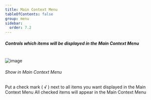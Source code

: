 ```yaml
---
title: Main Context Menu
tableOfContents: false
group: menu
sidebar:
  order: 7.2
---
```



##### Controls which items will be displayed in the Main Context Menu

<br />

<Image class="help-img" src={mainContextmenu} alt="image" />

###### <span class="font-normal">Show in </span>Main Context Menu

<div class="ml-3">
  Put a check mark ( &#8730; ) next to all items you want displayed in the Main Context Menu All
  checked items will appear in the Main Context Menu
</div>

